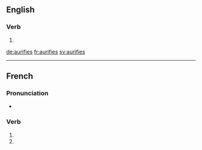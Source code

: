 ==English==

===Verb===
{{head|en|verb form}}

# {{en-third-person singular of|aurify}}

[[de:aurifies]]
[[fr:aurifies]]
[[sv:aurifies]]

----
{{also|aurifiés}}
==French==

===Pronunciation===
* {{homophones|aurifie|aurifient|lang=fr}}

===Verb===
{{fr-verb-form}}

# {{conjugation of|aurifier||2|s|pres|ind|lang=fr}}
# {{conjugation of|aurifier||2|s|pres|sub|lang=fr}}

{{rfc-auto}}